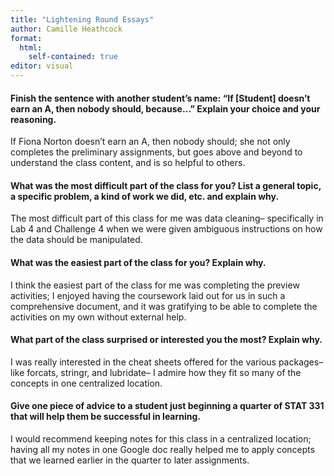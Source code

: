 ```yaml
---
title: "Lightening Round Essays"
author: Camille Heathcock
format: 
  html: 
    self-contained: true
editor: visual
---
```


#### Finish the sentence with another student's name: "If \[Student\] doesn't earn an A, then nobody should, because..." Explain your choice and your reasoning.

If Fiona Norton doesn't earn an A, then nobody should; she not only completes the preliminary assignments, but goes above and beyond to understand the class content, and is so helpful to others.

#### What was the most difficult part of the class for you? List a general topic, a specific problem, a kind of work we did, etc. and explain why.

The most difficult part of this class for me was data cleaning-- specifically in Lab 4 and Challenge 4 when we were given ambiguous instructions on how the data should be manipulated.

#### What was the easiest part of the class for you? Explain why.

I think the easiest part of the class for me was completing the preview activities; I enjoyed having the coursework laid out for us in such a comprehensive document, and it was gratifying to be able to complete the activities on my own without external help. 

#### What part of the class surprised or interested you the most? Explain why.

I was really interested in the cheat sheets offered for the various packages-- like forcats, stringr, and lubridate-- I admire how they fit so many of the concepts in one centralized location. 

#### Give one piece of advice to a student just beginning a quarter of STAT 331 that will help them be successful in learning.

I would recommend keeping notes for this class in a centralized location; having all my notes in one Google doc really helped me to apply concepts that we learned earlier in the quarter to later assignments.

\
